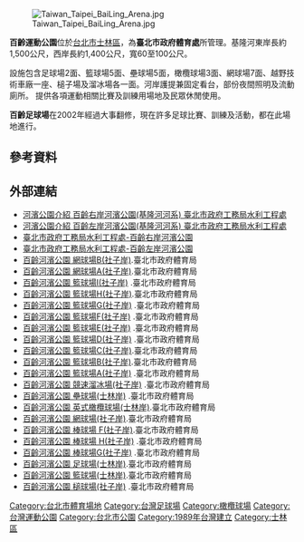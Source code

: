 {{Infobox park
| name             = 百齡河濱公園
| alt_name         = Bailing Riverside Park
| native_name      = 
| native_name_lang = 
| image            = 
| image_size       = 250px
| image_alt        = 
| image_caption    = 
| map              = <!-- or | map_image = -->  
| map_alt          = 
| map_width        = 
| map_caption      = 
| relief           = 
| label            = 
| label_position   = 
| mark             = 
| mark_width       =
| type             = [[公園|公園]]
| motto            = 
| location         = [[台北市|台北市]][[士林區|士林區]]
| nearest_city     = 
| nearest_town     = 
| grid_ref_UK      = 
| grid_ref_Ireland = 
| coordinates      = 
| coords_ref       = 
| area             = 28 公頃
| elevation        = 
| authorized       =
| created          = 
| established      =
| designated       =
| opened           = 1989年
| opening          =
| closed           =
| founder          = 
| designer         = 
| etymology        =  
| owner            =
| administrator    =
| manager          =
| operator         = 
| visitation_num   = 
| visitation_year  = 
| visitation_ref   = 
| open             = 
| status           = 
| awards           = 
| camp_sites       = 
| hiking_trails    = 
| paths            = 
| terrain          =
| habitat          = 
| water            =
| plants           = 
| vegetation       = 
| species          = 
| collections      = 
| designation      = 
| disturbance      = 
| budget           = 
| parking          =
| publictransit    = {{淡水信義線}}[[劍潭站|劍潭站]]
| transport        = 
| free_label       = 
| free_data        = 
| other_info       = 
| facilities       = 
| website          = 
| embedded         = 
| child            = 
}}

[[File:Taiwan_Taipei_BaiLing_Arena.jpg|thumb]]

'''百齡運動公園'''位於[[台北市|台北市]][[士林區|士林區]]，為'''臺北市政府體育處'''所管理。基隆河東岸長約1,500公尺，西岸長約1,400公尺，寬60至100公尺。

設施包含足球場2面、籃球場5面、壘球場5面，橄欖球場3面、網球場7面、越野技術車廠一座、槌子場及溜冰場各一面。河岸護提兼固定看台，部份夜間照明及流動廁所。
提供各項運動相關比賽及訓練用場地及民眾休閒使用。

'''百齡足球場'''在2002年經過大事翻修，現在許多足球比賽、訓練及活動，都在此場地進行。

==參考資料==
{{reflist}}

== 外部連結 ==
* [http://riversidepark.taipei/RiverPark/Content.aspx?iID=21 河濱公園介紹 百齡右岸河濱公園(基隆河河系) 臺北市政府工務局水利工程處]{{Dead link}}
* [http://riversidepark.taipei/RiverPark/Content.aspx?iID=22 河濱公園介紹 百齡左岸河濱公園(基隆河河系) 臺北市政府工務局水利工程處]{{Dead link}}
* [https://heo.gov.taipei/News_Content.aspx?n=E65DBD99C91AEAC4&sms=3A0FD6D3764BFBA7&s=2132853656BAA589 臺北市政府工務局水利工程處-百齡右岸河濱公園] {{Wayback|url=https://heo.gov.taipei/News_Content.aspx?n=E65DBD99C91AEAC4&sms=3A0FD6D3764BFBA7&s=2132853656BAA589 |date=20211002114747 }}
* [https://heo.gov.taipei/News_Content.aspx?n=E65DBD99C91AEAC4&sms=3A0FD6D3764BFBA7&s=5EF6A03A39292259 臺北市政府工務局水利工程處-百齡左岸河濱公園] {{Wayback|url=https://heo.gov.taipei/News_Content.aspx?n=E65DBD99C91AEAC4&sms=3A0FD6D3764BFBA7&s=5EF6A03A39292259 |date=20211002120256 }}
* [https://sports.tms.gov.tw/venues/?K=743 百齡河濱公園  網球場B(社子岸)].臺北市政府體育局
* [https://sports.tms.gov.tw/venues/?K=742 百齡河濱公園  網球場A(社子岸)].臺北市政府體育局
* [https://sports.tms.gov.tw/venues/?K=741 百齡河濱公園  籃球場I(社子岸)] {{Wayback|url=https://sports.tms.gov.tw/venues/?K=741 |date=20210515232457 }}.臺北市政府體育局
* [https://sports.tms.gov.tw/venues/?K=740 百齡河濱公園  籃球場H(社子岸)].臺北市政府體育局
* [https://sports.tms.gov.tw/venues/?K=739 百齡河濱公園  籃球場G(社子岸)] {{Wayback|url=https://sports.tms.gov.tw/venues/?K=739 |date=20210515230629 }}.臺北市政府體育局
* [https://sports.tms.gov.tw/venues/?K=738 百齡河濱公園  籃球場F(社子岸)] {{Wayback|url=https://sports.tms.gov.tw/venues/?K=738 |date=20200814165432 }}.臺北市政府體育局
* [https://sports.tms.gov.tw/venues/?K=737 百齡河濱公園  籃球場E(社子岸)] {{Wayback|url=https://sports.tms.gov.tw/venues/?K=737 |date=20210225135003 }}.臺北市政府體育局
* [https://sports.tms.gov.tw/venues/?K=723 百齡河濱公園  籃球場D(社子岸)] {{Wayback|url=https://sports.tms.gov.tw/venues/?K=723 |date=20210122083939 }}.臺北市政府體育局
* [https://sports.tms.gov.tw/venues/?K=722 百齡河濱公園  籃球場C(社子岸)].臺北市政府體育局
* [https://sports.tms.gov.tw/venues/?K=720 百齡河濱公園  籃球場B(社子岸)].臺北市政府體育局
* [https://sports.tms.gov.tw/venues/?K=719 百齡河濱公園  籃球場A(社子岸)] {{Wayback|url=https://sports.tms.gov.tw/venues/?K=719 |date=20210127194324 }}.臺北市政府體育局
* [https://sports.tms.gov.tw/venues/?K=445 百齡河濱公園  競速溜冰場(社子岸)] {{Wayback|url=https://sports.tms.gov.tw/venues/?K=445 |date=20210507102240 }}.臺北市政府體育局
* [https://sports.tms.gov.tw/venues/?K=402 百齡河濱公園  壘球場(士林岸)] {{Wayback|url=https://sports.tms.gov.tw/venues/?K=402 |date=20210206050626 }}.臺北市政府體育局
* [https://sports.tms.gov.tw/venues/?K=401 百齡河濱公園  英式橄欖球場(士林岸)].臺北市政府體育局
* [https://sports.tms.gov.tw/venues/?K=343 百齡河濱公園  網球場(社子岸)].臺北市政府體育局
* [https://sports.tms.gov.tw/venues/?K=328 百齡河濱公園  棒球場 F(社子岸)].臺北市政府體育局
* [https://sports.tms.gov.tw/venues/?K=327 百齡河濱公園  棒球場 H(社子岸)] {{Wayback|url=https://sports.tms.gov.tw/venues/?K=327 |date=20200814175513 }}.臺北市政府體育局
* [https://sports.tms.gov.tw/venues/?K=326 百齡河濱公園  棒球場G(社子岸)] {{Wayback|url=https://sports.tms.gov.tw/venues/?K=326 |date=20210127185714 }}.臺北市政府體育局
* [https://sports.tms.gov.tw/venues/?K=112 百齡河濱公園  足球場(士林岸)].臺北市政府體育局
* [https://sports.tms.gov.tw/venues/?K=110 百齡河濱公園  籃球場(士林岸)].臺北市政府體育局
* [https://sports.tms.gov.tw/venues/?K=86 百齡河濱公園  槌球場(社子岸)] {{Wayback|url=https://sports.tms.gov.tw/venues/?K=86 |date=20210410135614 }}.臺北市政府體育局

[[Category:台北市體育場地|Category:台北市體育場地]]
[[Category:台灣足球場|Category:台灣足球場]]
[[Category:橄欖球場|Category:橄欖球場]]
[[Category:台灣運動公園|Category:台灣運動公園]]
[[Category:台北市公園|Category:台北市公園]]
[[Category:1989年台灣建立|Category:1989年台灣建立]]
[[Category:士林區|Category:士林區]]